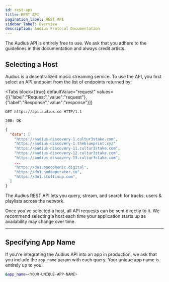 ```yaml
---
id: rest-api
title: REST API
pagination_label: REST API
sidebar_label: Overview
description: Audius Protocol Documentation
---
```



The Audius API is entirely free to use. We ask that you adhere to the guidelines in this
documentation and always credit artists.

## Selecting a Host

Audius is a decentralized music streaming service. To use the API, you first select an API endpoint
from the list of endpoints returned by:

<Tabs
  block={true}
  defaultValue="request"
  values={[{"label":"Request","value":"request"},{"label":"Response","value":"response"}]}
>
<TabItem value="request">

```bash
GET https://api.audius.co HTTP/1.1
```

</TabItem>
<TabItem value="response">

`200: OK`

```json
{
  "data": [
    "https://audius-discovery-1.cultur3stake.com",
    "https://audius-discovery-1.theblueprint.xyz"
    "https://audius-discovery-11.cultur3stake.com",
    "https://audius-discovery-12.cultur3stake.com",
    "https://audius-discovery-13.cultur3stake.com",
    ...
    "https://dn1.monophonic.digital",
    "https://dn1.nodeoperator.io",
    "https://dn1.stuffisup.com",
  ]
}
```

</TabItem>
</Tabs>

The Audius REST API lets you query, stream, and search for tracks, users & playlists across the
network.

Once you've selected a host, all API requests can be sent directly to it. We recommend selecting a
host each time your application starts up as availability may change over time.

---

## Specifying App Name

If you're integrating the Audius API into an app in production, we ask that you include the
`app_name` param with each query. Your unique app name is entirely up to you!

```bash
&app_name=<YOUR-UNIQUE-APP-NAME>
```
